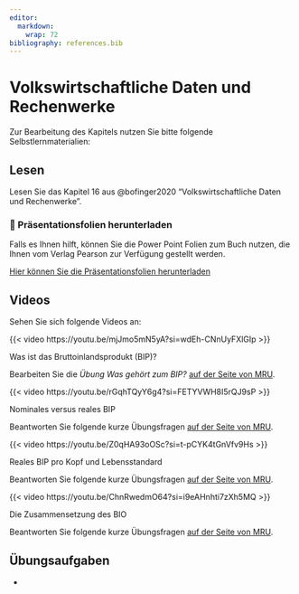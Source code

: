 ```yaml
---
editor: 
  markdown: 
    wrap: 72
bibliography: references.bib
---
```


# Volkswirtschaftliche Daten und Rechenwerke

Zur Bearbeitung des Kapitels nutzen Sie bitte folgende
Selbstlernmaterialien:

## Lesen

Lesen Sie das Kapitel 16 aus @bofinger2020 "Volkswirtschaftliche Daten
und Rechenwerke".

::: callout-note
### 📂 Präsentationsfolien herunterladen

Falls es Ihnen hilft, können Sie die Power Point Folien zum Buch nutzen,
die Ihnen vom Verlag Pearson zur Verfügung gestellt werden.

[Hier können Sie die Präsentationsfolien
herunterladen](resources/chapter16.pptx){.btn .btn-primary
target="_blank"}
:::

## Videos

Sehen Sie sich folgende Videos an:

::: {#vid-bip1}
{{< video https://youtu.be/mjJmo5mN5yA?si=wdEh-CNnUyFXlGIp >}}

Was ist das Bruttoinlandsprodukt (BIP)?
:::

Bearbeiten Sie die *Übung Was gehört zum BIP?* [auf der Seite von
MRU](https://mru.org/courses/principles-economics-microeconomics/whats-included-gdp/interactive-practice).

::: {.callout-tip collapse="true" title="Video: Nominales versus reales BIP"}
<div>

::: {#vid-bip2}
{{< video https://youtu.be/rGqhTQyY6g4?si=FETYVWH8I5rQJ9sP >}}

Nominales versus reales BIP
:::
</div>

Beantworten Sie folgende kurze Übungsfragen [auf der Seite von
MRU](https://mru.org/practice-questions/nominal-vs-real-gdp-practice-questions).
:::



::: {.callout-tip collapse="true" title="Video: Reales BIP pro Kopf und Lebensstandard"}
<div>

::: {#vid-bip3}
{{< video https://youtu.be/Z0qHA93oOSc?si=t-pCYK4tGnVfv9Hs >}}

Reales BIP pro Kopf und Lebensstandard
:::
</div>

Beantworten Sie folgende kurze Übungsfragen [auf der Seite von
MRU](https://mru.org/practice-questions/real-gdp-capita-and-standard-living-practice-questions).
:::




::: {.callout-tip collapse="true" title="Video: Die Zusammensetzung des BIP"}
<div>

::: {#vid-bip3}
{{< video https://youtu.be/ChnRwedmO64?si=i9eAHnhti7zXh5MQ >}}

Die Zusammensetzung des BIO
:::
</div>

Beantworten Sie folgende kurze Übungsfragen [auf der Seite von
MRU](https://mru.org/practice-questions/splitting-gdp-practice-questions).
:::





## Übungsaufgaben

-
